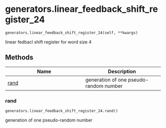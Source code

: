 # generators.linear_feedback_shift_register_24 { #sim_2024.generators.linear_feedback_shift_register_24 }

`generators.linear_feedback_shift_register_24(self, **kwargs)`

linear fedbacl shift register for word size 4

## Methods

| Name | Description |
| --- | --- |
| [rand](#sim_2024.generators.linear_feedback_shift_register_24.rand) | generation of one pseudo-random number |

### rand { #sim_2024.generators.linear_feedback_shift_register_24.rand }

`generators.linear_feedback_shift_register_24.rand()`

generation of one pseudo-random number